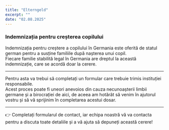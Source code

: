 ```yaml
---
title: "Elterngeld"
excerpt: ""
date: "02.08.2025"
---
```


### Indemnizația pentru creșterea copilului

Indemnizația pentru creștere a copilului în Germania este oferită de statul german pentru a susține familiile după nașterea unui copil.  
Fiecare familie stabilită legal în Germania are dreptul la această indemnizație, care se acordă doar la cerere.

---

Pentru asta va trebui să completați un formular care trebuie trimis instituției responsabile.  
Acest proces poate fi uneori anevoios din cauza necunoașterii limbii germane și a birocrației de aici, de aceea am hotărât să venim în ajutorul vostru și să vă sprijinim în completarea acestui dosar.

---

👉 Completați formularul de contact, iar echipa noastră vă va contacta pentru a discuta toate detaliile și a vă ajuta să depuneți această cerere!
